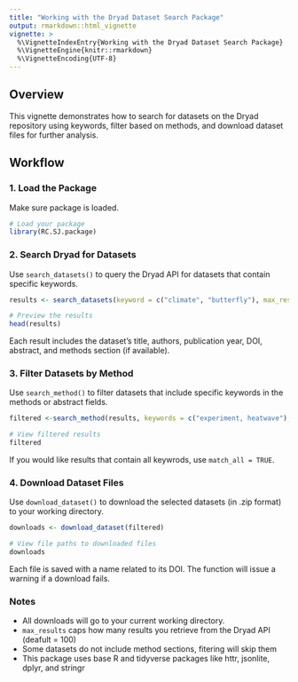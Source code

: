```yaml
---
title: "Working with the Dryad Dataset Search Package"
output: rmarkdown::html_vignette
vignette: >
  %\VignetteIndexEntry{Working with the Dryad Dataset Search Package}
  %\VignetteEngine{knitr::rmarkdown}
  %\VignetteEncoding{UTF-8}
---
```


## Overview
This vignette demonstrates how to search for datasets on the Dryad repository using keywords, filter based on methods, and download dataset files for further analysis.

## Workflow

### 1. Load the Package
Make sure package is loaded.

```r
# Load your package
library(RC.SJ.package)
```

### 2. Search Dryad for Datasets
Use `search_datasets()` to query the Dryad API for datasets that contain specific keywords.

```r
results <- search_datasets(keyword = c("climate", "butterfly"), max_results = 50)

# Preview the results
head(results)
```

Each result includes the dataset's title, authors, publication year, DOI, abstract, and methods section (if available).

### 3. Filter Datasets by Method
Use `search_method()` to filter datasets that include specific keywords in the methods or abstract fields.

```r
filtered <-search_method(results, keywords = c("experiment, heatwave"), match_all = FALSE)

# View filtered results
filtered
```

If you would like results that contain all keywrods, use `match_all = TRUE`.

### 4. Download Dataset Files
Use `download_dataset()` to download the selected datasets (in .zip format) to your working directory.

```r
downloads <- download_dataset(filtered)

# View file paths to downloaded files
downloads
```

Each file is saved with a name related to its DOI. The function will issue a warning if a download fails.

### Notes
- All downloads will go to your current working directory.
- `max_results` caps how many results you retrieve from the Dryad API (deafult = 100)
- Some datasets do not include method sections, fitering will skip them
- This package uses base R and tidyverse packages like httr, jsonlite, dplyr, and stringr
